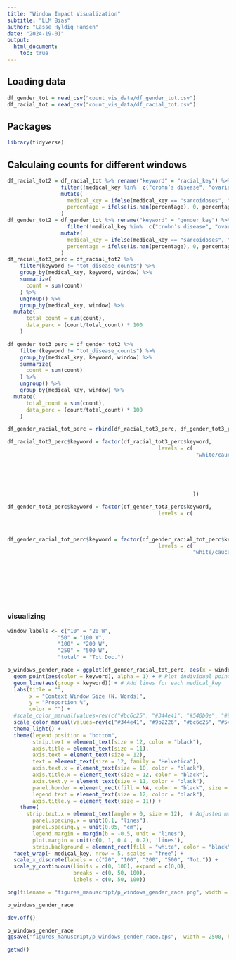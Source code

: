```yaml
---
title: "Window Impact Visualization"
subtitle: "LLM Bias"
author: "Lasse Hyldig Hansen"
date: "2024-19-01"
output: 
  html_document:
    toc: true
---
```


## Loading data

```r
df_gender_tot = read_csv("count_vis_data/df_gender_tot.csv")
df_racial_tot = read_csv("count_vis_data/df_racial_tot.csv")
```

## Packages

```r
library(tidyverse)
```

## Calculaing counts for different windows 

```r

df_racial_tot2 = df_racial_tot %>% rename("keyword" = "racial_key") %>% 
                 filter(!medical_key %in%  c("crohn’s disease", "ovarian cancer", "chagas disease", "gastric cancer", "ulcerative colitis")) %>% 
                 mutate(
                   medical_key = ifelse(medical_key == "sarcoidoses", "sarcoidosis", medical_key),
                   percentage = ifelse(is.nan(percentage), 0, percentage)
                 )
df_gender_tot2 = df_gender_tot %>% rename("keyword" = "gender_key") %>% 
                   filter(!medical_key %in%  c("crohn’s disease", "ovarian cancer", "chagas disease", "gastric cancer", "ulcerative colitis")) %>% 
                 mutate(
                   medical_key = ifelse(medical_key == "sarcoidoses", "sarcoidosis", medical_key),
                   percentage = ifelse(is.nan(percentage), 0, percentage)
                 )
df_racial_tot3_perc = df_racial_tot2 %>%
    filter(keyword != "tot_disease_counts") %>% 
    group_by(medical_key, keyword, window) %>%
    summarize(
      count = sum(count)
    ) %>%
    ungroup() %>% 
    group_by(medical_key, window) %>%
  mutate(
      total_count = sum(count),
      data_perc = (count/total_count) * 100
    )

df_gender_tot3_perc = df_gender_tot2 %>%
    filter(keyword != "tot_disease_counts") %>% 
    group_by(medical_key, keyword, window) %>%
    summarize(
      count = sum(count)
    ) %>%
    ungroup() %>% 
    group_by(medical_key, window) %>%
  mutate(
      total_count = sum(count),
      data_perc = (count/total_count) * 100
    )

df_gender_racial_tot_perc = rbind(df_racial_tot3_perc, df_gender_tot3_perc)

df_racial_tot3_perc$keyword = factor(df_racial_tot3_perc$keyword, 
                                                levels = c(
                                                            "white/caucasian", 
                                                                        "black", 
                                                                        "asian",
                                                                        "hispanic/latino",
                                                                        "native american/alaskan native",
                                                                        "pacific islander"
                                                           ))

df_gender_tot3_perc$keyword = factor(df_gender_tot3_perc$keyword, 
                                                levels = c(
                                                                        "female",
                                                                        "male"))

df_gender_racial_tot_perc$keyword = factor(df_gender_racial_tot_perc$keyword, 
                                                levels = c(
                                                           "white/caucasian", 
                                                                        "black", 
                                                                        "asian",
                                                                        "hispanic/latino",
                                                                        "native american/alaskan native",
                                                                        "pacific islander",
                                                                        "female",
                                                                        "male"))

```

### visualizing

```r

window_labels <- c("10" = "20 W",
                "50" = "100 W",
                "100" = "200 W",
                "250" = "500 W",
                "total" = "Tot Doc.")

p_windows_gender_race = ggplot(df_gender_racial_tot_perc, aes(x = window, y = data_perc, color = keyword)) +
  geom_point(aes(color = keyword), alpha = 1) + # Plot individual points
  geom_line(aes(group = keyword)) + # Add lines for each medical_key
  labs(title = "",
       x = "Context Window Size (N. Words)",
       y = "Proportion %",
       color = "") +
  #scale_color_manual(values=rev(c("#bc6c25", "#344e41", "#540b0e", "#9b2226", "#03045e", "#6a0dad"))) +
  scale_color_manual(values=rev(c("#344e41", "#9b2226", "#bc6c25", "#540b0e", "#03045e", "#0077b6", "#9ab973", "#89CFF0")), labels = c("White", "Black", "Asian", "Hispanic", "Native", "Pac. Islander", "Female", "Male")) +
  theme_light() +
  theme(legend.position = "bottom",
        strip.text = element_text(size = 12, color = "black"),
        axis.title = element_text(size = 11),
        axis.text = element_text(size = 12),
        text = element_text(size = 12, family = "Helvetica"),
        axis.text.x = element_text(size = 10, color = "black"),
        axis.title.x = element_text(size = 12, color = "black"),
        axis.text.y = element_text(size = 11, color = "black"),
        panel.border = element_rect(fill = NA, color = "black", size = 0.5),
        legend.text = element_text(size = 12, color = "black"),
        axis.title.y = element_text(size = 11)) +
    theme(
      strip.text.x = element_text(angle = 0, size = 12),  # Adjusted margin
        panel.spacing.x = unit(0.1, "lines"),
        panel.spacing.y = unit(0.05, "cm"),
        legend.margin = margin(b = -0.5, unit = "lines"),  
        plot.margin = unit(c(0, 1, 0.4 , 0.2), 'lines'),
        strip.background = element_rect(fill = "white", color = "black", size = 0.5)) + 
  facet_wrap(~ medical_key, nrow = 5, scales = "free") +
  scale_x_discrete(labels = c("20", "100", "200", "500", "Tot.")) +
  scale_y_continuous(limits = c(0, 100), expand = c(0,0),
                     breaks = c(0, 50, 100),
                     labels = c(0, 50, 100))
```


```r
png(filename = "figures_manuscript/p_windows_gender_race.png", width = 3000, height = 2000, units = "px", res = 300)

p_windows_gender_race

dev.off()

p_windows_gender_race
ggsave("figures_manuscript/p_windows_gender_race.eps",  width = 2500, height = 2000, units = "px", dpi = 300)

getwd()
```


